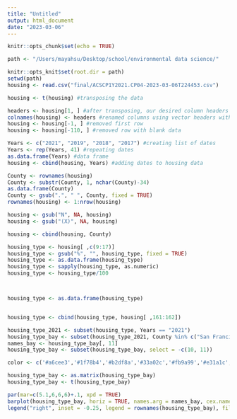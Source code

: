 ```yaml
---
title: "Untitled"
output: html_document
date: "2023-03-06"
---
```


```r
knitr::opts_chunk$set(echo = TRUE)

path <- "/Users/mayahsu/Desktop/school/environmental data science/"

knitr::opts_knit$set(root.dir = path)
setwd(path)
housing <- read.csv("final/ACSCP1Y2021.CP04-2023-03-06T224453.csv")
```

```r
housing <- t(housing) #transposing the data

headers <- housing[1, ] #after transposing, our desired column headers were in row 1; extracted values from row 1 as a vector 
colnames(housing) <- headers #renamed columns using vector headers with header names
housing <- housing[-1, ] #removed first row
housing <- housing[-110, ] #removed row with blank data
```

```r
Years <- c("2021", "2019", "2018", "2017") #creating list of dates
Years <- rep(Years, 41) #repeating dates
as.data.frame(Years) #data frame
housing <- cbind(housing, Years) #adding dates to housing data
```

```r
County <- rownames(housing)
County <- substr(County, 1, nchar(County)-34)
as.data.frame(County)
County <- gsub(".", " ", County, fixed = TRUE)
rownames(housing) <- 1:nrow(housing)

housing <- gsub("N", NA, housing)
housing <- gsub("(X)", NA, housing)

housing <- cbind(housing, County)
```

```r
housing_type <- housing[ ,c(9:17)]
housing_type <- gsub("%", "", housing_type, fixed = TRUE)
housing_type <- as.data.frame(housing_type)
housing_type <- sapply(housing_type, as.numeric)
housing_type <- housing_type/100



housing_type <- as.data.frame(housing_type)


housing_type <- cbind(housing_type, housing[ ,161:162])
```

```r
housing_type_2021 <- subset(housing_type, Years == "2021")
housing_type_bay <- subset(housing_type_2021, County %in% c("San Francisco", "Santa Clara", "Marin", "Alameda", "Solano", "Contra Costa", "Napa", "Sonoma", "San Mateo"))
names_bay <- housing_type_bay[, 11]
housing_type_bay <- subset(housing_type_bay, select = -c(10, 11))

color <- c('#a6cee3','#1f78b4','#b2df8a','#33a02c','#fb9a99','#e31a1c','#fdbf6f','#ff7f00','#cab2d6')

housing_type_bay <- as.matrix(housing_type_bay)
housing_type_bay <- t(housing_type_bay)

par(mar=c(5.1,6,6,6)+.1, xpd = TRUE)
barplot(housing_type_bay, horiz = TRUE, names.arg = names_bay, cex.names = 0.7, las = 1, col = color, main = "Housing Type by County in the Bay Area", xlab = "Proportion")
legend("right", inset = -0.25, legend = rownames(housing_type_bay), fill = color, cex = 0.5, title = "Housing Type")


```
